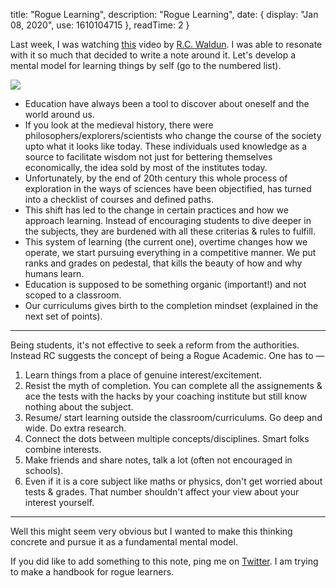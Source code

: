 
  title: "Rogue Learning",
  description: "Rogue Learning",
  date: {
    display: "Jan 08, 2020",
    use: 1610104715
  },
  readTime: 2 
}


Last week, I was watching [this](https://www.youtube.com/watch?v=B8izRLUdEPA&t=864s) video by [R.C. Waldun](https://rcwaldun.com/). 
I was able to resonate with it so much that decided to write a note around it. Let's develop a mental model for learning things 
by self (go to the numbered list).

![](/rogueacademic/rogue.png)

- Education have always been a tool to discover about oneself and the world around us.
- If you look at the medieval history, there were philosophers/explorers/scientists who
change the course of the society upto what it looks like today. These individuals
used knowledge as a source to facilitate wisdom not just for bettering themselves economically, 
the idea sold by most of the institutes today.
- Unfortunately, by the end of 20th century this whole process of exploration in the ways of 
sciences have been objectified, has turned into a checklist of courses and defined paths.
- This shift has led to the change in certain practices and how we approach learning. 
Instead of encouraging students to dive deeper in the subjects, they are burdened with all 
these criterias & rules to fulfill.
- This system of learning (the current one), overtime changes how we operate, we start pursuing 
everything in a competitive manner. We put ranks and grades on pedestal, that kills the beauty 
of how and why humans learn.
- Education is supposed to be something organic (important!) and not scoped to a classroom.
- Our curriculums gives birth to the completion mindset (explained in the next set of points).        

-----

Being students, it's not effective to seek a reform from the authorities. Instead RC 
suggests the concept of being a Rogue Academic. One has to —    
1. Learn things from a place of genuine interest/excitement.
2. Resist the myth of completion. You can complete all the assignements & 
ace the tests with the hacks by your coaching institute but still know nothing
about the subject.
3. Resume/ start learning outside the classroom/curriculums. Go deep and wide. Do extra research.
4. Connect the dots between multiple concepts/disciplines. Smart folks combine interests.
5. Make friends and share notes, talk a lot (often not encouraged in schools).
6. Even if it is a core subject like maths or physics, don't get worried about tests & grades. That number shouldn't affect your view about your interest yourself.

--------

Well this might seem very obvious but I wanted to make this thinking concrete and pursue 
it as a fundamental mental model.     

If you did like to add something to this note, ping me on [Twitter](https://twitter.com/novadigvijay). 
I am trying to make a handbook for rogue learners.